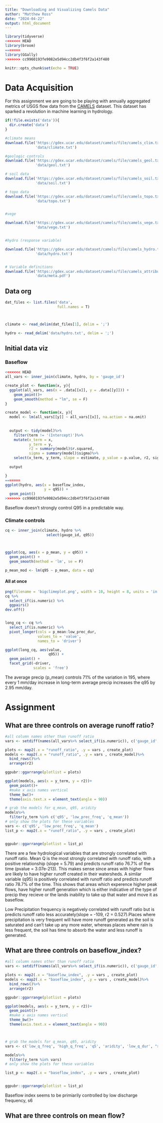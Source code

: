 ```yaml
---
title: "Downloading and Visualizing Camels Data"
author: "Matthew Ross"
date: "2024-04-22"
output: html_document
---
```


```r
library(tidyverse)
<<<<<<< HEAD
library(broom)
=======
library(GGally)
>>>>>>> cc9960193fe9082e5d94cc2db4f3f6f2a143f480

knitr::opts_chunk$set(echo = TRUE)
```


# Data Acquisition

For this assignment we are going to be playing with annually
aggregated metrics of USGS flow data from the [CAMELS](https://ral.ucar.edu/solutions/products/camels) dataset. This dataset
has sparked a revolution in machine learning in hydrology. 


```r
if(!file.exists('data')){
  dir.create('data')
}

#climate means
download.file('https://gdex.ucar.edu/dataset/camels/file/camels_clim.txt',
              'data/climate.txt')

#geologic controls
download.file('https://gdex.ucar.edu/dataset/camels/file/camels_geol.txt',
              'data/geol.txt')

# soil data
download.file('https://gdex.ucar.edu/dataset/camels/file/camels_soil.txt',
              'data/soil.txt')

# topo data
download.file('https://gdex.ucar.edu/dataset/camels/file/camels_topo.txt',
              'data/topo.txt')


#vege 

download.file('https://gdex.ucar.edu/dataset/camels/file/camels_vege.txt',
              'data/vege.txt')


#hydro (response variable)

download.file('https://gdex.ucar.edu/dataset/camels/file/camels_hydro.txt',
              'data/hydro.txt')


# Variable definitions
download.file('https://gdex.ucar.edu/dataset/camels/file/camels_attributes_v2.0.pdf',
              'data/meta.pdf')

```


## Data org


```r
dat_files <- list.files('data',
                        full.names = T)



climate <- read_delim(dat_files[1], delim = ';')

hydro <- read_delim('data/hydro.txt', delim = ';')
```

## Initial data viz


### Baseflow 


```r

<<<<<<< HEAD
all_vars <- inner_join(climate, hydro, by = 'gauge_id')

create_plot <- function(x, y){
  ggplot(all_vars, aes(x = .data[[x]], y = .data[[y]])) +
    geom_point()+
    geom_smooth(method = "lm", se = F)
}

create_model <- function(x, y){
  model <- lm(all_vars[[y]] ~ all_vars[[x]], na.action = na.omit)
  
  
  output <- tidy(model)%>%
    filter(term != '(Intercept)')%>%
    mutate(x_term = x, 
           y_term = y, 
           r2 = summary(model)$r.squared, 
           sigma = summary(model)$sigma)%>%
    select(x_term, y_term, slope = estimate, p_value = p.value, r2, sigma)
  
  output

}
=======
ggplot(hydro, aes(x = baseflow_index,
                  y = q95)) + 
  geom_point()
>>>>>>> cc9960193fe9082e5d94cc2db4f3f6f2a143f480


```


Baseflow doesn't strongly control Q95 in a predictable way. 



### Climate controls


```r

cq <- inner_join(climate, hydro %>%
                   select(gauge_id, q95))



ggplot(cq, aes(x = p_mean, y = q95)) + 
  geom_point() + 
  geom_smooth(method = 'lm', se = F)

p_mean_mod <- lm(q95 ~ p_mean, data = cq)

```


#### All at once

```r

png(filename = 'bigclimeplot.png', width = 10, height = 8, units = 'in', res = 300)
cq %>%
  select_if(is.numeric) %>%
  ggpairs()
dev.off()


long_cq <- cq %>%
  select_if(is.numeric) %>%
  pivot_longer(cols = p_mean:low_prec_dur,
               values_to = 'value',
               names_to = 'driver')

ggplot(long_cq, aes(value,
                    q95)) +
  geom_point() +
  facet_grid(~driver,
             scales = 'free')
```

The average precip (p_mean) controls 71% of the variation in 195, where every 1 mm/day increase in long-term average precip increases the q95 by 2.95 mm/day. 


# Assignment

## What are three controls on average runoff ratio? 

```r

#all column names other than runoff ratio
vars <- setdiff(names(all_vars%>% select_if(is.numeric)), c('gauge_id', 'runoff_ratio'))

plots <- map2(.x = "runoff_ratio", .y = vars , create_plot)
models <- map2(.x = "runoff_ratio", .y = vars , create_model)%>%
  bind_rows()%>%
  arrange(r2)

ggpubr::ggarrange(plotlist = plots)

ggplot(models, aes(x = y_term, y = r2))+
  geom_point()+
  #make x axis names vertical
  theme_bw()+
  theme(axis.text.x = element_text(angle = 90))

# grab the models for q_mean, q95, aridity
models%>%
  filter(y_term %in% c('q95', 'low_prec_freq', 'q_mean'))
# only show the plots for these variables
vars <- c('q95', 'low_prec_freq', 'q_mean')
list_p <- map2(.x = "runoff_ratio", .y = vars , create_plot)


ggpubr::ggarrange(plotlist = list_p)
```

There are a few hydrological variables that are strongly correlated with runoff ratio. Mean Q is the most strongly correlated with runoff ratio, with a positive relationship (slope = 5.79) and predicts runoff ratio 76.7% of the time (pvalue = 3.07e-213). This makes sense since areas with higher flows are likely to have higher runoff created in their watersheds. 
A similar variable (q95) is positively correlated with runoff ratio and predicts runoff ratio  78.7% of the time. This shows that areas which experence higher peak flows, have higher runoff generation which is either indicative of the type of precip they recieve or the lands inability to take up that water and move it as baseflow. 

Low Precipitation frequency is negatively correlated with runoff ratio but is predicts runoff ratio less accurately(slope = -109, r2 = 0.527).Places where precipitation is very frequent will have more runoff generated as the soil is saturated and can't take up any more water, whereas places where rain is less frequent, the soil has time to absorb the water and less runoff is generated.


## What are three controls on baseflow_index? 

```r

#all column names other than runoff ratio
vars <- setdiff(names(all_vars%>% select_if(is.numeric)), c('gauge_id', 'baseflow_index'))

plots <- map2(.x = "baseflow_index", .y = vars , create_plot)
models <- map2(.x = "baseflow_index", .y = vars , create_model)%>%
  bind_rows()%>%
  arrange(r2)

ggpubr::ggarrange(plotlist = plots)

ggplot(models, aes(x = y_term, y = r2))+
  geom_point()+
  #make x axis names vertical
  theme_bw()+
  theme(axis.text.x = element_text(angle = 90))



# grab the models for q_mean, q95, aridity
vars <- c('low_q_freq', 'high_q_freq', 'q5', 'aridity', 'low_q_dur', "stream_elas", 'low_prec_dur')

models%>%
  filter(y_term %in% vars)
# only show the plots for these variables

list_p <- map2(.x = "baseflow_index", .y = vars , create_plot)


ggpubr::ggarrange(plotlist = list_p)
```

Baseflow index seems to be primiarily controlled by low discharge frequency, s6



## What are three controls on mean flow? 




